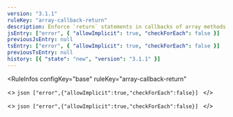 ```yaml
---
version: "3.1.1"
ruleKey: "array-callback-return"
description: Enforce `return` statements in callbacks of array methods
jsEntry: ["error", { "allowImplicit": true, "checkForEach": false }]
previousJsEntry: null
tsEntry: ["error", { "allowImplicit": true, "checkForEach": false }]
previousTsEntry: null
history: [{ "state": "new", "version": "3.1.1" }]
---
```


<RuleInfos 
  configKey="base" 
  ruleKey="array-callback-return" 
>
  <>
    ```json
    ["error",{"allowImplicit":true,"checkForEach":false}]
    ```
  </>

  <>
    ```json
    ["error",{"allowImplicit":true,"checkForEach":false}]
    ```
  </>
</RuleInfos>
